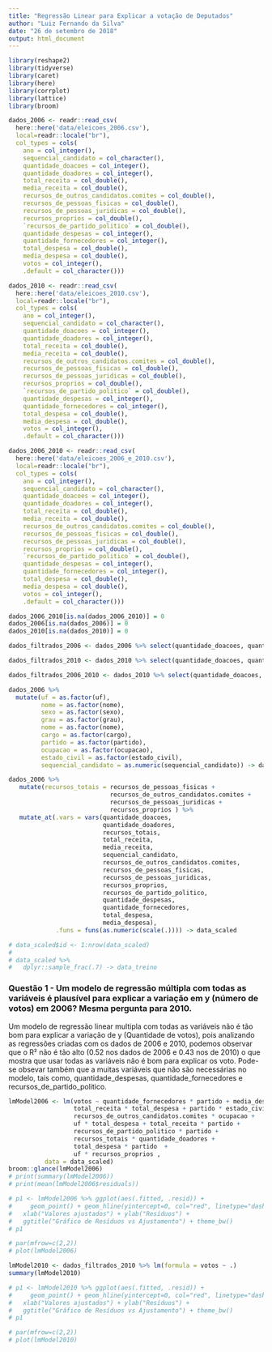 ```yaml
---
title: "Regressão Linear para Explicar a votação de Deputados"
author: "Luiz Fernando da Silva"
date: "26 de setembro de 2018"
output: html_document
---
```


```r
library(reshape2)
library(tidyverse)
library(caret)
library(here)
library(corrplot)
library(lattice)
library(broom)
```

```r
dados_2006 <- readr::read_csv(
  here::here('data/eleicoes_2006.csv'), 
  local=readr::locale("br"),
  col_types = cols(
    ano = col_integer(),
    sequencial_candidato = col_character(),
    quantidade_doacoes = col_integer(),
    quantidade_doadores = col_integer(),
    total_receita = col_double(),
    media_receita = col_double(),
    recursos_de_outros_candidatos.comites = col_double(),
    recursos_de_pessoas_fisicas = col_double(),
    recursos_de_pessoas_juridicas = col_double(),
    recursos_proprios = col_double(),
    `recursos_de_partido_politico` = col_double(),
    quantidade_despesas = col_integer(),
    quantidade_fornecedores = col_integer(),
    total_despesa = col_double(),
    media_despesa = col_double(),
    votos = col_integer(),
    .default = col_character()))
```

```r
dados_2010 <- readr::read_csv(
  here::here('data/eleicoes_2010.csv'), 
  local=readr::locale("br"),
  col_types = cols(
    ano = col_integer(),
    sequencial_candidato = col_character(),
    quantidade_doacoes = col_integer(),
    quantidade_doadores = col_integer(),
    total_receita = col_double(),
    media_receita = col_double(),
    recursos_de_outros_candidatos.comites = col_double(),
    recursos_de_pessoas_fisicas = col_double(),
    recursos_de_pessoas_juridicas = col_double(),
    recursos_proprios = col_double(),
    `recursos_de_partido_politico` = col_double(),
    quantidade_despesas = col_integer(),
    quantidade_fornecedores = col_integer(),
    total_despesa = col_double(),
    media_despesa = col_double(),
    votos = col_integer(),
    .default = col_character()))
```

```r
dados_2006_2010 <- readr::read_csv(
  here::here('data/eleicoes_2006_e_2010.csv'), 
  local=readr::locale("br"),
  col_types = cols(
    ano = col_integer(),
    sequencial_candidato = col_character(),
    quantidade_doacoes = col_integer(),
    quantidade_doadores = col_integer(),
    total_receita = col_double(),
    media_receita = col_double(),
    recursos_de_outros_candidatos.comites = col_double(),
    recursos_de_pessoas_fisicas = col_double(),
    recursos_de_pessoas_juridicas = col_double(),
    recursos_proprios = col_double(),
    `recursos_de_partido_politico` = col_double(),
    quantidade_despesas = col_integer(),
    quantidade_fornecedores = col_integer(),
    total_despesa = col_double(),
    media_despesa = col_double(),
    votos = col_integer(),
    .default = col_character()))
```


```r
dados_2006_2010[is.na(dados_2006_2010)] = 0
dados_2006[is.na(dados_2006)] = 0
dados_2010[is.na(dados_2010)] = 0
```


```r
dados_filtrados_2006 <- dados_2006 %>% select(quantidade_doacoes, quantidade_despesas, quantidade_fornecedores, total_despesa, total_receita, media_despesa, media_receita, quantidade_doadores, recursos_de_outros_candidatos.comites, recursos_de_pessoas_fisicas, recursos_de_pessoas_juridicas, votos, recursos_de_partido_politico, recursos_proprios, partido)
```

```r
dados_filtrados_2010 <- dados_2010 %>% select(quantidade_doacoes, quantidade_despesas, quantidade_fornecedores, total_despesa, total_receita, media_despesa, media_receita, quantidade_doadores, recursos_de_outros_candidatos.comites, recursos_de_pessoas_fisicas, recursos_de_pessoas_juridicas, votos, recursos_de_partido_politico, recursos_proprios)
```

```r
dados_filtrados_2006_2010 <- dados_2010 %>% select(quantidade_doacoes, quantidade_despesas, quantidade_fornecedores, total_despesa, total_receita, media_despesa, media_receita, quantidade_doadores, recursos_de_outros_candidatos.comites, recursos_de_pessoas_fisicas, recursos_de_pessoas_juridicas, votos, recursos_de_partido_politico, recursos_proprios)
```


```r
dados_2006 %>% 
  mutate(uf = as.factor(uf),
         nome = as.factor(nome),
         sexo = as.factor(sexo),
         grau = as.factor(grau),
         nome = as.factor(nome),
         cargo = as.factor(cargo),
         partido = as.factor(partido),
         ocupacao = as.factor(ocupacao),
         estado_civil = as.factor(estado_civil),
         sequencial_candidato = as.numeric(sequencial_candidato)) -> dados_2006

dados_2006 %>%  
   mutate(recursos_totais = recursos_de_pessoas_fisicas +
                            recursos_de_outros_candidatos.comites +
                            recursos_de_pessoas_juridicas +
                            recursos_proprios ) %>%
   mutate_at(.vars = vars(quantidade_doacoes,
                          quantidade_doadores,
                          recursos_totais,
                          total_receita,
                          media_receita,
                          sequencial_candidato,
                          recursos_de_outros_candidatos.comites,
                          recursos_de_pessoas_fisicas,
                          recursos_de_pessoas_juridicas,
                          recursos_proprios,
                          recursos_de_partido_politico,
                          quantidade_despesas,
                          quantidade_fornecedores,
                          total_despesa,
                          media_despesa),
             .funs = funs(as.numeric(scale(.)))) -> data_scaled

# data_scaled$id <- 1:nrow(data_scaled)
# 
# data_scaled %>% 
#   dplyr::sample_frac(.7) -> data_treino
```

### Questão 1 - Um modelo de regressão múltipla com todas as variáveis é plausível para explicar a variação em y (número de votos) em 2006? Mesma pergunta para 2010.

Um modelo de regressão linear multipla com todas as variáveis não é tão bom para explicar a variação de y (Quantidade de votos), pois analizando as regressões criadas com os dados de 2006 e 2010, podemos observar que o R² não é tão alto (0.52 nos dados de 2006 e 0.43 nos de 2010) o que mostra que usar todas as variáveis não é bom para explicar os voto. Pode-se obsevar também que a muitas variáveis que não são necessárias no modelo, tais como, quantidade_despesas, quantidade_fornecedores e recursos_de_partido_politico.
```r
lmModel2006 <- lm(votos ~ quantidade_fornecedores * partido + media_despesa * partido +
                  total_receita * total_despesa + partido * estado_civil + 
                  recursos_de_outros_candidatos.comites * ocupacao +
                  uf * total_despesa + total_receita * partido +
                  recursos_de_partido_politico * partido + 
                  recursos_totais * quantidade_doadores +
                  total_despesa * partido  + 
                  uf * recursos_proprios ,
          data = data_scaled)
broom::glance(lmModel2006)
# print(summary(lmModel2006))
# print(mean(lmModel2006$residuals))

# p1 <- lmModel2006 %>% ggplot(aes(.fitted, .resid)) +
#     geom_point() + geom_hline(yintercept=0, col="red", linetype="dashed") +
#   xlab("Valores ajustados") + ylab("Resíduos") +
#   ggtitle("Gráfico de Resíduos vs Ajustamento") + theme_bw()
# p1

# par(mfrow=c(2,2))
# plot(lmModel2006)
```

```r
lmModel2010 <- dados_filtrados_2010 %>% lm(formula = votos ~ .)
summary(lmModel2010)

# p1 <- lmModel2010 %>% ggplot(aes(.fitted, .resid)) +
#     geom_point() + geom_hline(yintercept=0, col="red", linetype="dashed") +
#   xlab("Valores ajustados") + ylab("Resíduos") +
#   ggtitle("Gráfico de Resíduos vs Ajustamento") + theme_bw()
# p1

# par(mfrow=c(2,2))
# plot(lmModel2010)
```

